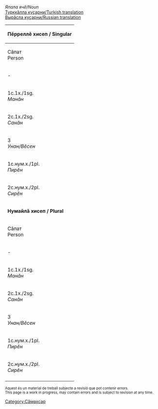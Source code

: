 

''Япала ячӗ''/''Noun''<br/>
[http://ilazki.thinkgeek.co.uk/~spectre/txuvaix/cv-tr/index.php?q=звено Турккӑлла куҫарни/Turkish translation]<br/>
[http://samah.chv.su/cgi-bin/s.cgi?a=s&word=звено Вырӑсла куҫарни/Russian translation]

{|class=wikitable
|-
!colspan=9|'''Пӗрреллӗ хисеп / Singular'''
|-
!  Сӑпат<br/>Person  !!  Тӗп<br/>Absolutive<br/>''Кам/Мӗн?''  !!  Камӑнлӑх<br/>Genitive<br/>''Камӑн/Мӗнӗн?''  !!  Пару<br/>Dative<br/>''Кама/Мӗне?''  !!  Вырӑн<br/>Locative<br/>''Камра/Мӗнре?''  !!  Туху<br/>Ablative<br/>''Камран/Мӗнрен?''  !!  Пӗрлелӗх<br/>Instrumental<br/>''Кампа/Мӗнпе?''  !!  Ҫуклӑх<br/>Privative<br/>''Камсӑр/Мӗнсӗр?''  !!  Пирке<br/>Final<br/>''Камшӑн/Мӗншӗн?''
|-
| - || звено || звено·н || звено·на || звено·ра || звено·ран || звено·па || звено·сӑр || звено·шӑн
|-
| 1c.1х./1sg.<br/>''Мaнӑн'' || звено·м || звено·м·ӑн || звено·м·а || звено·м·ра || звено·м·ран || звено·м·па || звено·м·сӑр || звено·м·шӑн 
|-
| 2c.1х./2sg.<br/>''Санӑн'' || звен·у || звен·у·н || звен·у·н·а || звен·у·нта || звен·у·нтан || звен·у·па || звен·у·сӑр || звен·у·шӑн 
|-
| 3<br/>''Унан/Вӗсен'' || звен·и || звен·ин || звен·и·не || звен·и·нче || звен·и·нчен || звен·и·пе || звен·и·сӗр || звен·и·шӗн
|-
| 1c.нум.х./1pl.<br/>''Пирӗн'' || звено·м·ӑр || звено·м·ӑр·ӑн || звено·м·ӑр·а || звено·м·ӑр·та || звено·м·ӑр·тан || звено·м·ӑр·па || звено·м·ӑр·сӑр || звено·м·ӑр·шӑн 
|-
| 2c.нум.х./2pl.<br/>''Сирӗн'' || звен·ăр || звен·ăр·ӑн || звен·ăр·а || звен·ăр·та || звен·ăр·тан || звен·ăр·па || звен·ăр·сӑр || звен·ăр·шӑн 
|-
!colspan=9|'''Нумайлӑ хисеп / Plural'''
|-
!  Сӑпат<br/>Person  !!  Тӗп<br/>Absolutive<br/>''Кам/Мӗн?''  !!  Камӑнлӑх<br/>Genitive<br/>''Камӑн/Мӗнӗн?''  !!  Пару<br/>Dative<br/>''Кама/Мӗне?''  !!  Вырӑн<br/>Locative<br/>''Камра/Мӗнре?''  !!  Туху<br/>Ablative<br/>''Камран/Мӗнрен?''  !!  Пӗрлелӗх<br/>Instrumental<br/>''Кампа/Мӗнпе?''  !!  Ҫуклӑх<br/>Privative<br/>''Камсӑр/Мӗнсӗр?''  !!  Пирке<br/>Final<br/>''Камшӑр/Мӗншӗн?''
|-
| - || звено·сем || звено·се·н || звено·сен·е || звено·сен·че || звено·сен·чен || звено·сем·пе || звено·сем·сӗр || звено·сем·шӗн
|-
| 1c.1х./1sg.<br/>''Мaнӑн'' || звено·м·сем || звено·м·се·н || звено·м·сен·е || звено·м·сен·че || звено·м·сен·чен || звено·м·сем·пе || звено·м·сем·сӗр || звено·м·сем·шӗн 
|-
| 2c.1х./2sg.<br/>''Санӑн'' || звен·у·сем || звен·у·се·н || звен·у·сен·е || звен·у·сен·че || звен·у·сен·чен || звен·у·сем·пе || звен·у·сем·сӗр || звен·у·сем·шӗн 
|-
| 3<br/>''Унан/Вӗсен'' || звен·и·сем || звен·и·се·н || звен·и·сен·е || звен·и·сен·че || звен·и·сен·чен || звен·и·сем·пе || звен·и·сем·сӗр || звен·и·сем·шӗн
|-
| 1c.нум.х./1pl.<br/>''Пирӗн'' || звено·м·ӑр·сем || звено·м·ӑр·се·н || звено·м·ӑр·сен·е || звено·м·ӑр·сен·че || звено·м·ӑр·сен·чен || звено·м·ӑр·сем·пе || звено·м·ӑр·сем·сӗр || звено·м·ӑр·сем·шӗн 
|-
| 2c.нум.х./2pl.<br/>''Сирӗн'' || звен·ăр·сем || звен·ăр·се·н || звен·ăр·сен·е || звен·ăр·сен·че || звен·ăр·сен·чен || звен·ăр·сем·пе || звен·ăр·сем·сӗр || звен·ăр·сем·шӗн 
|-
|}

<small>
Aquest és un material de treball subjecte a revisió que pot contenir errors.<br/>
This page is a work in progress, may contain errors and is subject to revision at any time. 
</small>

[[Category:Сӑмахсар]]
